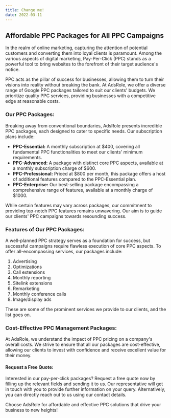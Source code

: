 ```yaml
---
title: Change me!
date: 2022-03-11
---
```


## Affordable PPC Packages for All PPC Campaigns

In the realm of online marketing, capturing the attention of potential customers and converting them into loyal clients is paramount. Among the various aspects of digital marketing, Pay-Per-Click (PPC) stands as a powerful tool to bring websites to the forefront of their target audience's notice.

PPC acts as the pillar of success for businesses, allowing them to turn their visions into reality without breaking the bank. At AdsRole, we offer a diverse range of Google PPC packages tailored to suit our clients' budgets. We prioritize quality PPC services, providing businesses with a competitive edge at reasonable costs.

### Our PPC Packages:

Breaking away from conventional boundaries, AdsRole presents incredible PPC packages, each designed to cater to specific needs. Our subscription plans include:

- **PPC-Essential:** A monthly subscription at $400, covering all fundamental PPC functionalities to meet our clients' minimum requirements.
- **PPC-Advanced:** A package with distinct core PPC aspects, available at a monthly subscription charge of $600.
- **PPC-Professional:** Priced at $800 per month, this package offers a host of additional features compared to the PPC-Essential plan.
- **PPC-Enterprise:** Our best-selling package encompassing a comprehensive range of features, available at a monthly charge of $1000.

While certain features may vary across packages, our commitment to providing top-notch PPC features remains unwavering. Our aim is to guide our clients' PPC campaigns towards resounding success.

### Features of Our PPC Packages:

A well-planned PPC strategy serves as a foundation for success, but successful campaigns require flawless execution of core PPC aspects. To offer all-encompassing services, our packages include:

1. Advertising
2. Optimizations
3. Call extensions
4. Monthly reporting
5. Sitelink extensions
6. Remarketing
7. Monthly conference calls
8. Image/display ads

These are some of the prominent services we provide to our clients, and the list goes on.

### Cost-Effective PPC Management Packages:

At AdsRole, we understand the impact of PPC pricing on a company's overall costs. We strive to ensure that all our packages are cost-effective, allowing our clients to invest with confidence and receive excellent value for their money.

#### Request a Free Quote:

Interested in our pay-per-click packages? Request a free quote now by filling up the relevant fields and sending it to us. Our representative will get in touch with you to provide further information on your query. Alternatively, you can directly reach out to us using our contact details.

Choose AdsRole for affordable and effective PPC solutions that drive your business to new heights!
